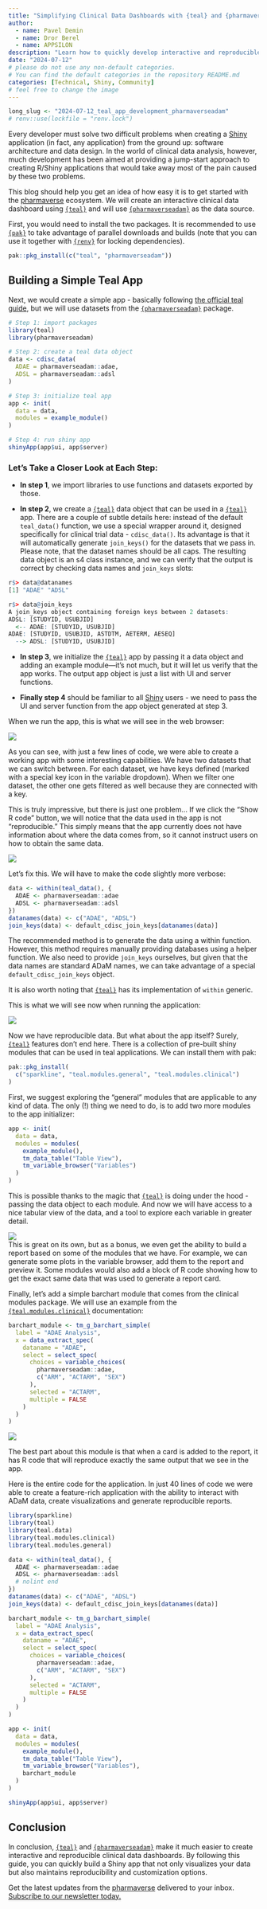 ```yaml
---
title: "Simplifying Clinical Data Dashboards with {teal} and {pharmaverseadam}"
author:
  - name: Pavel Demin
  - name: Dror Berel
  - name: APPSILON
description: "Learn how to quickly develop interactive and reproducible clinical data dashboards using {teal} and {pharmaverseadam}." # <---- please write a description
date: "2024-07-12"
# please do not use any non-default categories.
# You can find the default categories in the repository README.md
categories: [Technical, Shiny, Community]
# feel free to change the image
---
```


<!--------------- typical setup ----------------->

```r
long_slug <- "2024-07-12_teal_app_development_pharmaverseadam"
# renv::use(lockfile = "renv.lock")
```

<!--------------- post begins here ----------------->

Every developer must solve two difficult problems when creating a [Shiny](https://shiny.posit.co/) application (in fact, any application) from the ground up: software architecture and data design. In the world of clinical data analysis, however, much development has been aimed at providing a jump-start approach to creating R/Shiny applications that would take away most of the pain caused by these two problems.

This blog should help you get an idea of how easy it is to get started with the [pharmaverse](https://pharmaverse.org/) ecosystem. We will create an interactive clinical data dashboard using [`{teal}`](https://insightsengineering.github.io/teal/latest-tag/) and will use [`{pharmaverseadam}`](https://pharmaverse.github.io/pharmaverseadam/) as the data source.

First, you would need to install the two packages. It is recommended to use [`{pak}`](https://pak.r-lib.org/) to take advantage of parallel downloads and builds (note that you can use it together with [`{renv}`](https://rstudio.github.io/renv/articles/renv.html) for locking dependencies).

``` r
pak::pkg_install(c("teal", "pharmaverseadam"))
```

## **Building a Simple Teal App**

Next, we would create a simple app - basically following [the official teal guide](https://insightsengineering.github.io/teal/latest-tag/articles/getting-started-with-teal.html), but we will use datasets from the [`{pharmaverseadam}`](https://github.com/pharmaverse/pharmaverseadam) package.

``` r
# Step 1: import packages
library(teal)
library(pharmaverseadam)

# Step 2: create a teal data object
data <- cdisc_data(
  ADAE = pharmaverseadam::adae,
  ADSL = pharmaverseadam::adsl
)

# Step 3: initialize teal app
app <- init(
  data = data,
  modules = example_module()
)

# Step 4: run shiny app
shinyApp(app$ui, app$server)
```

### **Let’s Take a Closer Look at Each Step:**

-   **In step 1**, we import libraries to use functions and datasets exported by those.

-   **In step 2**, we create a [`{teal}`](https://insightsengineering.github.io/teal/latest-tag/) data object that can be used in a [`{teal}`](https://insightsengineering.github.io/teal/latest-tag/) app. There are a couple of subtle details here: instead of the default `teal_data()` function, we use a special wrapper around it, designed specifically for clinical trial data - `cdisc_data()`. Its advantage is that it will automatically generate `join_keys()` for the datasets that we pass in. Please note, that the dataset names should be all caps. The resulting data object is an s4 class instance, and we can verify that the output is correct by checking data names and `join_keys` slots:

``` r
r$> data@datanames
[1] "ADAE" "ADSL"

r$> data@join_keys
A join_keys object containing foreign keys between 2 datasets:
ADSL: [STUDYID, USUBJID]
  <-- ADAE: [STUDYID, USUBJID]
ADAE: [STUDYID, USUBJID, ASTDTM, AETERM, AESEQ]
  --> ADSL: [STUDYID, USUBJID]
```

-   **In step 3**, we initialize the [`{teal}`](https://insightsengineering.github.io/teal/latest-tag/) app by passing it a data object and adding an example module—it’s not much, but it will let us verify that the app works. The output app object is just a list with UI and server functions.

-   **Finally step 4** should be familiar to all [Shiny](https://shiny.posit.co/) users - we need to pass the UI and server function from the app object generated at step 3.

When we run the app, this is what we will see in the web browser:

![](images/Asset 1.gif)

As you can see, with just a few lines of code, we were able to create a working app with some interesting capabilities. We have two datasets that we can switch between. For each dataset, we have keys defined (marked with a special key icon in the variable dropdown). When we filter one dataset, the other one gets filtered as well because they are connected with a key.

This is truly impressive, but there is just one problem… If we click the “Show R code” button, we will notice that the data used in the app is not “reproducible.” This simply means that the app currently does not have information about where the data comes from, so it cannot instruct users on how to obtain the same data.

![](images/Asset 2.gif)

Let’s fix this. We will have to make the code slightly more verbose:

``` r
data <- within(teal_data(), {
  ADAE <- pharmaverseadam::adae
  ADSL <- pharmaverseadam::adsl
})
datanames(data) <- c("ADAE", "ADSL")
join_keys(data) <- default_cdisc_join_keys[datanames(data)]
```

The recommended method is to generate the data using a within function. However, this method requires manually providing databases using a helper function. We also need to provide `join_keys` ourselves, but given that the data names are standard ADaM names, we can take advantage of a special `default_cdisc_join_keys` object.

It is also worth noting that [`{teal}`](https://insightsengineering.github.io/teal/latest-tag/) has its implementation of `within` generic.

This is what we will see now when running the application:

![](images/Asset 3.gif)

Now we have reproducible data. But what about the app itself? Surely, [`{teal}`](https://insightsengineering.github.io/teal/latest-tag/) features don’t end here. There is a collection of pre-built shiny modules that can be used in teal applications. We can install them with pak:

``` r
pak::pkg_install(
  c("sparkline", "teal.modules.general", "teal.modules.clinical")
)
```

First, we suggest exploring the “general” modules that are applicable to any kind of data. The only (!) thing we need to do, is to add two more modules to the app initializer:

``` r
app <- init(
  data = data,
  modules = modules(
    example_module(),
    tm_data_table("Table View"),
    tm_variable_browser("Variables")
  )
)
```

This is possible thanks to the magic that [`{teal}`](https://insightsengineering.github.io/teal/latest-tag/) is doing under the hood - passing the data object to each module. And now we will have access to a nice tabular view of the data, and a tool to explore each variable in greater detail.

![](images/Asset 4.gif)\
This is great on its own, but as a bonus, we even get the ability to build a report based on some of the modules that we have. For example, we can generate some plots in the variable browser, add them to the report and preview it. Some modules would also add a block of R code showing how to get the exact same data that was used to generate a report card.

Finally, let’s add a simple barchart module that comes from the clinical modules package. We will use an example from the [`{teal.modules.clinical}`](https://github.com/insightsengineering/teal.modules.clinical) documentation:

``` r
barchart_module <- tm_g_barchart_simple(
  label = "ADAE Analysis",
  x = data_extract_spec(
    dataname = "ADAE",
    select = select_spec(
      choices = variable_choices(
        pharmaverseadam::adae,
        c("ARM", "ACTARM", "SEX")
      ),
      selected = "ACTARM",
      multiple = FALSE
    )
  )
)
```

![](images/Asset 5.gif)

The best part about this module is that when a card is added to the report, it has R code that will reproduce exactly the same output that we see in the app.

Here is the entire code for the application. In just 40 lines of code we were able to create a feature-rich application with the ability to interact with ADaM data, create visualizations and generate reproducible reports.

``` r
library(sparkline)
library(teal)
library(teal.data)
library(teal.modules.clinical)
library(teal.modules.general)

data <- within(teal_data(), {
  ADAE <- pharmaverseadam::adae
  ADSL <- pharmaverseadam::adsl
  # nolint end
})
datanames(data) <- c("ADAE", "ADSL")
join_keys(data) <- default_cdisc_join_keys[datanames(data)]

barchart_module <- tm_g_barchart_simple(
  label = "ADAE Analysis",
  x = data_extract_spec(
    dataname = "ADAE",
    select = select_spec(
      choices = variable_choices(
        pharmaverseadam::adae,
        c("ARM", "ACTARM", "SEX")
      ),
      selected = "ACTARM",
      multiple = FALSE
    )
  )
)

app <- init(
  data = data,
  modules = modules(
    example_module(),
    tm_data_table("Table View"),
    tm_variable_browser("Variables"),
    barchart_module
  )
)

shinyApp(app$ui, app$server)
```

## **Conclusion** 

In conclusion, [`{teal}`](https://github.com/insightsengineering/teal) and [`{pharmaverseadam}`](https://github.com/pharmaverse/pharmaverseadam) make it much easier to create interactive and reproducible clinical data dashboards. By following this guide, you can quickly build a Shiny app that not only visualizes your data but also maintains reproducibility and customization options. 

Get the latest updates from the [pharmaverse](https://pharmaverse.org/) delivered to your inbox. [Subscribe to our newsletter today.](https://forms.office.com/e/AJu4xWEGJx)
